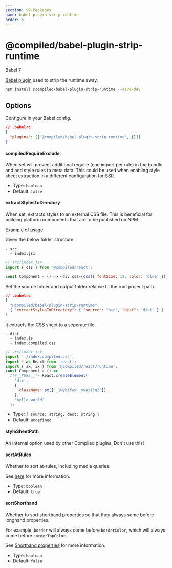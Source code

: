 ```yaml
---
section: 99-Packages
name: babel-plugin-strip-runtime
order: 5
---
```


# @compiled/babel-plugin-strip-runtime


<HorizontalStack gap={0.5} spacing={2}>
  <Lozenge>Babel 7</Lozenge>
</HorizontalStack>

[Babel plugin](https://babeljs.io) used to strip the runtime away.

```bash
npm install @compiled/babel-plugin-strip-runtime --save-dev
```

## Options

Configure in your Babel config.

```json
// .babelrc
{
  "plugins": [["@compiled/babel-plugin-strip-runtime", {}]]
}
```

#### compiledRequireExclude

When set will prevent additional require (one import per rule) in the bundle and add style rules to meta data.
This could be used when enabling style sheet extraction in a different configuration for SSR.

- Type: `boolean`
- Default: `false`

#### extractStylesToDirectory

When set, extracts styles to an external CSS file. This is beneficial for building platform components that are to be published on NPM.

Example of usage:

Given the below folder structure:

```
- src
  - index.jsx
```

```js
// src/index.jsx
import { css } from '@compiled/react';

const Component = () => <div css={css({ fontSize: 12, color: 'blue' })}>hello world</div>;
```

Set the source folder and output folder relative to the root project path.

```json
// .babelrc
[
  "@compiled/babel-plugin-strip-runtime",
  { "extractStylesToDirectory": { "source": "src", "dest": "dist" } }
]
```

It extracts the CSS sheet to a seperate file.

```
- dist
  - index.js
  - index.compiled.css
```

```js
// src/index.jsx
import './index.compiled.css';
import * as React from 'react';
import { ax, ix } from '@compiled/react/runtime';
const Component = () =>
  /*#__PURE__*/ React.createElement(
    'div',
    {
      className: ax(['_1wyb1fwx _syaz13q2']),
    },
    'hello world'
  );
```

- Type: `{ source: string; dest: string }`
- Default: `undefined`

#### styleSheetPath

An internal option used by other Compiled plugins. Don't use this!

#### sortAtRules

Whether to sort at-rules, including media queries.

See [here](/media-queries-and-other-at-rules) for more information.

- Type: `boolean`
- Default: `true`

#### sortShorthand

Whether to sort shorthand properties so that they always some before longhand properties.

For example, `border` will always come before `borderColor`, which will always come before `borderTopColor`.

See [Shorthand properties](/shorthand) for more information.

- Type: `boolean`
- Default: `false`
